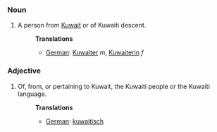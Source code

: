 ===Noun===
#A person from [[Kuwait]] or of Kuwaiti descent.
#:'''Translations'''
#:*[[German]]: [[Kuwaiter]] ''m'', [[Kuwaiterin]] ''f''

===Adjective===
#Of, from, or pertaining to Kuwait, the Kuwaiti people or the Kuwaiti language.
#:'''Translations'''
#:*[[German]]: [[kuwaitisch]]